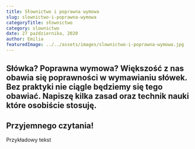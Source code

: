 ```yaml
---
title: Słownictwo i poprawna wymowa
slug: slownictwo-i-poprawna-wymowa
categoryTitle: słownictwo
category: slownictwo
date: 27 października, 2020
author: Emilia
featuredImage: ../../assets/images/slownictwo-i-poprawna-wymowa.jpg
---
```



## Słówka? Poprawna wymowa? Większość z nas obawia się poprawności w wymawianiu słówek. Bez praktyki nie ciągle będziemy się tego obawiać. Napiszę kilka zasad oraz technik nauki które osobiście stosuję.

<H2 style={{ margin: "2rem 0" }} maroon>
  Przyjemnego czytania!
</H2>

<p style={{ margin: "2rem 0" }}>Przykładowy tekst</p>
